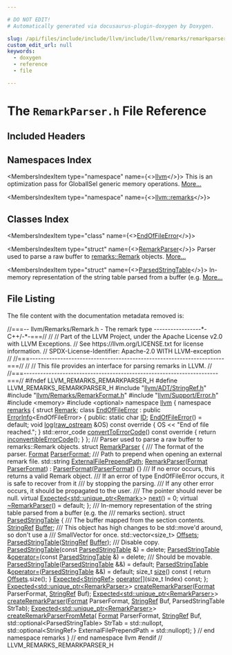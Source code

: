 ```yaml
---

# DO NOT EDIT!
# Automatically generated via docusaurus-plugin-doxygen by Doxygen.

slug: /api/files/include/include/llvm/include/llvm/remarks/remarkparser-h
custom_edit_url: null
keywords:
  - doxygen
  - reference
  - file

---
```





# The `RemarkParser.h` File Reference

<DoxygenPage pluginConfig={pluginConfig}>



## Included Headers

<IncludesList>
<IncludesListItem
  filePath="llvm/ADT/StringRef.h"
  permalink="/docs/api/files/include/include/llvm/include/llvm/adt/stringref-h"
  isLocal="true" />
<IncludesListItem
  filePath="llvm/Remarks/RemarkFormat.h"
  permalink="/docs/api/files/include/include/llvm/include/llvm/remarks/remarkformat-h"
  isLocal="true" />
<IncludesListItem
  filePath="llvm/Support/Error.h"
  permalink="/docs/api/files/include/include/llvm/include/llvm/support/error-h"
  isLocal="true" />
<IncludesListItem
  filePath="memory"
  permalink=""
  isLocal="false" />
<IncludesListItem
  filePath="optional"
  permalink=""
  isLocal="false" />
</IncludesList>

## Namespaces Index

<MembersIndex>

<MembersIndexItem
  type="namespace"
  name={<><a href="/docs/api/namespaces/llvm">llvm</a></>}>
This is an optimization pass for GlobalISel generic memory operations. <a href="/docs/api/namespaces/llvm/#details">More...</a>
</MembersIndexItem>

<MembersIndexItem
  type="namespace"
  name={<><a href="/docs/api/namespaces/llvm/remarks">llvm::remarks</a></>}>
</MembersIndexItem>

</MembersIndex>

## Classes Index

<MembersIndex>

<MembersIndexItem
  type="class"
  name={<><a href="/docs/api/classes/llvm/remarks/endoffileerror">EndOfFileError</a></>}>
</MembersIndexItem>

<MembersIndexItem
  type="struct"
  name={<><a href="/docs/api/structs/llvm/remarks/remarkparser">RemarkParser</a></>}>
Parser used to parse a raw buffer to <a href="/docs/api/structs/llvm/remarks/remark">remarks::Remark</a> objects. <a href="/docs/api/structs/llvm/remarks/remarkparser/#details">More...</a>
</MembersIndexItem>

<MembersIndexItem
  type="struct"
  name={<><a href="/docs/api/structs/llvm/remarks/parsedstringtable">ParsedStringTable</a></>}>
In-memory representation of the string table parsed from a buffer (e.g. <a href="/docs/api/structs/llvm/remarks/parsedstringtable/#details">More...</a>
</MembersIndexItem>

</MembersIndex>


## File Listing

The file content with the documentation metadata removed is:

<ProgramListing>

<Link id="l00001" /><CodeLine lineNumber="1"><span class="doxyHighlightComment">//===-- llvm/Remarks/Remark.h - The remark type -----------------&#42;- C++/-&#42;-===//</span></CodeLine>
<Link id="l00002" /><CodeLine lineNumber="2"><span class="doxyHighlightComment">//</span></CodeLine>
<Link id="l00003" /><CodeLine lineNumber="3"><span class="doxyHighlightComment">// Part of the LLVM Project, under the Apache License v2.0 with LLVM Exceptions.</span></CodeLine>
<Link id="l00004" /><CodeLine lineNumber="4"><span class="doxyHighlightComment">// See https://llvm.org/LICENSE.txt for license information.</span></CodeLine>
<Link id="l00005" /><CodeLine lineNumber="5"><span class="doxyHighlightComment">// SPDX-License-Identifier: Apache-2.0 WITH LLVM-exception</span></CodeLine>
<Link id="l00006" /><CodeLine lineNumber="6"><span class="doxyHighlightComment">//</span></CodeLine>
<Link id="l00007" /><CodeLine lineNumber="7"><span class="doxyHighlightComment">//===----------------------------------------------------------------------===//</span></CodeLine>
<Link id="l00008" /><CodeLine lineNumber="8"><span class="doxyHighlightComment">//</span></CodeLine>
<Link id="l00009" /><CodeLine lineNumber="9"><span class="doxyHighlightComment">// This file provides an interface for parsing remarks in LLVM.</span></CodeLine>
<Link id="l00010" /><CodeLine lineNumber="10"><span class="doxyHighlightComment">//</span></CodeLine>
<Link id="l00011" /><CodeLine lineNumber="11"><span class="doxyHighlightComment">//===----------------------------------------------------------------------===//</span></CodeLine>
<Link id="l00012" /><CodeLine lineNumber="12"></CodeLine>
<Link id="l00013" /><CodeLine lineNumber="13"><span class="doxyHighlightPreprocessor">#ifndef LLVM&#95;REMARKS&#95;REMARKPARSER&#95;H</span></CodeLine>
<Link id="l00014" /><CodeLine lineNumber="14"><span class="doxyHighlightPreprocessor">#define LLVM&#95;REMARKS&#95;REMARKPARSER&#95;H</span></CodeLine>
<Link id="l00015" /><CodeLine lineNumber="15"></CodeLine>
<Link id="l00016" /><CodeLine lineNumber="16"><span class="doxyHighlightPreprocessor">#include &quot;<a href="/docs/api/files/include/include/llvm/include/llvm/adt/stringref-h">llvm/ADT/StringRef.h</a>&quot;</span></CodeLine>
<Link id="l00017" /><CodeLine lineNumber="17"><span class="doxyHighlightPreprocessor">#include &quot;<a href="/docs/api/files/include/include/llvm/include/llvm/remarks/remarkformat-h">llvm/Remarks/RemarkFormat.h</a>&quot;</span></CodeLine>
<Link id="l00018" /><CodeLine lineNumber="18"><span class="doxyHighlightPreprocessor">#include &quot;<a href="/docs/api/files/include/include/llvm/include/llvm/support/error-h">llvm/Support/Error.h</a>&quot;</span></CodeLine>
<Link id="l00019" /><CodeLine lineNumber="19"><span class="doxyHighlightPreprocessor">#include &lt;memory&gt;</span></CodeLine>
<Link id="l00020" /><CodeLine lineNumber="20"><span class="doxyHighlightPreprocessor">#include &lt;optional&gt;</span></CodeLine>
<Link id="l00021" /><CodeLine lineNumber="21"></CodeLine>
<Link id="l00022" /><CodeLine lineNumber="22"><span class="doxyHighlightKeyword">namespace </span><span class="doxyHighlight"><a href="/docs/api/namespaces/llvm">llvm</a> &#123;</span></CodeLine>
<Link id="l00023" /><CodeLine lineNumber="23"><span class="doxyHighlightKeyword">namespace </span><span class="doxyHighlight"><a href="/docs/api/namespaces/llvm/remarks">remarks</a> &#123;</span></CodeLine>
<Link id="l00024" /><CodeLine lineNumber="24"></CodeLine>
<Link id="l00025" /><CodeLine lineNumber="25"><span class="doxyHighlightKeyword">struct </span><span class="doxyHighlight"><a href="/docs/api/structs/llvm/remarks/remark">Remark</a>;</span></CodeLine>
<Link id="l00026" /><CodeLine lineNumber="26"></CodeLine>
<Link id="l00027" /><CodeLine lineNumber="27" lineLink="/docs/api/classes/llvm/remarks/endoffileerror"><span class="doxyHighlightKeyword">class </span><span class="doxyHighlight"><a href="/docs/api/classes/llvm/remarks/endoffileerror/#aecb96cc424a84a0ca924ecdfdc0fb3fa">EndOfFileError</a> : </span><span class="doxyHighlightKeyword">public</span><span class="doxyHighlight"> <a href="/docs/api/classes/llvm/errorinfo">ErrorInfo</a>&lt;EndOfFileError&gt; &#123;</span></CodeLine>
<Link id="l00028" /><CodeLine lineNumber="28"><span class="doxyHighlightKeyword">public</span><span class="doxyHighlight">:</span></CodeLine>
<Link id="l00029" /><CodeLine lineNumber="29" lineLink="/docs/api/classes/llvm/remarks/endoffileerror/#a7755a450b722c556c1517df75e27bfb9"><span class="doxyHighlight">  </span><span class="doxyHighlightKeyword">static</span><span class="doxyHighlight"> </span><span class="doxyHighlightKeywordType">char</span><span class="doxyHighlight"> <a href="/docs/api/classes/llvm/remarks/endoffileerror/#a7755a450b722c556c1517df75e27bfb9">ID</a>;</span></CodeLine>
<Link id="l00030" /><CodeLine lineNumber="30"></CodeLine>
<Link id="l00031" /><CodeLine lineNumber="31" lineLink="/docs/api/classes/llvm/remarks/endoffileerror/#aecb96cc424a84a0ca924ecdfdc0fb3fa"><span class="doxyHighlight">  <a href="/docs/api/classes/llvm/remarks/endoffileerror/#aecb96cc424a84a0ca924ecdfdc0fb3fa">EndOfFileError</a>() = </span><span class="doxyHighlightKeywordFlow">default</span><span class="doxyHighlight">;</span></CodeLine>
<Link id="l00032" /><CodeLine lineNumber="32"></CodeLine>
<Link id="l00033" /><CodeLine lineNumber="33" lineLink="/docs/api/classes/llvm/remarks/endoffileerror/#a92ef8fa1ae9d6d8559629707108bb125"><span class="doxyHighlight">  </span><span class="doxyHighlightKeywordType">void</span><span class="doxyHighlight"> <a href="/docs/api/classes/llvm/remarks/endoffileerror/#a92ef8fa1ae9d6d8559629707108bb125">log</a>(<a href="/docs/api/classes/llvm/raw-ostream">raw&#95;ostream</a> &amp;OS)</span><span class="doxyHighlightKeyword"> const override </span><span class="doxyHighlight">&#123; OS &lt;&lt; </span><span class="doxyHighlightStringLiteral">&quot;End of file reached.&quot;</span><span class="doxyHighlight">; &#125;</span></CodeLine>
<Link id="l00034" /><CodeLine lineNumber="34" lineLink="/docs/api/classes/llvm/remarks/endoffileerror/#a46b3e4c4e33a0868efa0749a447d9419"><span class="doxyHighlight">  std::error&#95;code <a href="/docs/api/classes/llvm/remarks/endoffileerror/#a46b3e4c4e33a0868efa0749a447d9419">convertToErrorCode</a>()</span><span class="doxyHighlightKeyword"> const override </span><span class="doxyHighlight">&#123;</span></CodeLine>
<Link id="l00035" /><CodeLine lineNumber="35"><span class="doxyHighlight">    </span><span class="doxyHighlightKeywordFlow">return</span><span class="doxyHighlight"> <a href="/docs/api/namespaces/llvm/#a2b43c21951d0948b34bcf7019949032d">inconvertibleErrorCode</a>();</span></CodeLine>
<Link id="l00036" /><CodeLine lineNumber="36"><span class="doxyHighlight">  &#125;</span></CodeLine>
<Link id="l00037" /><CodeLine lineNumber="37"><span class="doxyHighlight">&#125;;</span></CodeLine>
<Link id="l00038" /><CodeLine lineNumber="38"></CodeLine>
<Link id="l00039" /><CodeLine lineNumber="39"><span class="doxyHighlightComment">/// Parser used to parse a raw buffer to remarks::Remark objects.</span></CodeLine>
<Link id="l00040" /><CodeLine lineNumber="40" lineLink="/docs/api/structs/llvm/remarks/remarkparser"><span class="doxyHighlightKeyword">struct </span><span class="doxyHighlight"><a href="/docs/api/structs/llvm/remarks/remarkparser/#a6030e67087fde04ece4556c929c0d42d">RemarkParser</a> &#123;</span></CodeLine>
<Link id="l00041" /><CodeLine lineNumber="41"><span class="doxyHighlightComment">  /// The format of the parser.</span></CodeLine>
<Link id="l00042" /><CodeLine lineNumber="42" lineLink="/docs/api/structs/llvm/remarks/remarkparser/#aa8ed51750beb4e4042b8aed388f749d9"><span class="doxyHighlight">  <a href="/docs/api/namespaces/llvm/remarks/#a6e038f443b9029221c590524f08be0be">Format</a> <a href="/docs/api/structs/llvm/remarks/remarkparser/#aa8ed51750beb4e4042b8aed388f749d9">ParserFormat</a>;</span></CodeLine>
<Link id="l00043" /><CodeLine lineNumber="43"><span class="doxyHighlightComment">  /// Path to prepend when opening an external remark file.</span></CodeLine>
<Link id="l00044" /><CodeLine lineNumber="44" lineLink="/docs/api/structs/llvm/remarks/remarkparser/#a1458e6f0ecbddf1a241415d5542dfa2c"><span class="doxyHighlight">  std::string <a href="/docs/api/structs/llvm/remarks/remarkparser/#a1458e6f0ecbddf1a241415d5542dfa2c">ExternalFilePrependPath</a>;</span></CodeLine>
<Link id="l00045" /><CodeLine lineNumber="45"></CodeLine>
<Link id="l00046" /><CodeLine lineNumber="46" lineLink="/docs/api/structs/llvm/remarks/remarkparser/#a6030e67087fde04ece4556c929c0d42d"><span class="doxyHighlight">  <a href="/docs/api/structs/llvm/remarks/remarkparser/#a6030e67087fde04ece4556c929c0d42d">RemarkParser</a>(<a href="/docs/api/namespaces/llvm/remarks/#a6e038f443b9029221c590524f08be0be">Format</a> <a href="/docs/api/structs/llvm/remarks/remarkparser/#aa8ed51750beb4e4042b8aed388f749d9">ParserFormat</a>) : <a href="/docs/api/structs/llvm/remarks/remarkparser/#aa8ed51750beb4e4042b8aed388f749d9">ParserFormat</a>(<a href="/docs/api/structs/llvm/remarks/remarkparser/#aa8ed51750beb4e4042b8aed388f749d9">ParserFormat</a>) &#123;&#125;</span></CodeLine>
<Link id="l00047" /><CodeLine lineNumber="47"></CodeLine>
<Link id="l00048" /><CodeLine lineNumber="48"><span class="doxyHighlightComment">  /// If no error occurs, this returns a valid Remark object.</span></CodeLine>
<Link id="l00049" /><CodeLine lineNumber="49"><span class="doxyHighlightComment">  /// If an error of type EndOfFileError occurs, it is safe to recover from it</span></CodeLine>
<Link id="l00050" /><CodeLine lineNumber="50"><span class="doxyHighlightComment">  /// by stopping the parsing.</span></CodeLine>
<Link id="l00051" /><CodeLine lineNumber="51"><span class="doxyHighlightComment">  /// If any other error occurs, it should be propagated to the user.</span></CodeLine>
<Link id="l00052" /><CodeLine lineNumber="52"><span class="doxyHighlightComment">  /// The pointer should never be null.</span></CodeLine>
<Link id="l00053" /><CodeLine lineNumber="53" lineLink="/docs/api/structs/llvm/remarks/remarkparser/#af41ce5d552a2f97ed547661bcee5c26e"><span class="doxyHighlight">  </span><span class="doxyHighlightKeyword">virtual</span><span class="doxyHighlight"> <a href="/docs/api/classes/llvm/expected">Expected&lt;std::unique&#95;ptr&lt;Remark&gt;</a>&gt; <a href="/docs/api/structs/llvm/remarks/remarkparser/#af41ce5d552a2f97ed547661bcee5c26e">next</a>() = 0;</span></CodeLine>
<Link id="l00054" /><CodeLine lineNumber="54"></CodeLine>
<Link id="l00055" /><CodeLine lineNumber="55" lineLink="/docs/api/structs/llvm/remarks/remarkparser/#a035027435b5b3f8ff4695b00f6b0a274"><span class="doxyHighlight">  </span><span class="doxyHighlightKeyword">virtual</span><span class="doxyHighlight"> <a href="/docs/api/structs/llvm/remarks/remarkparser/#a035027435b5b3f8ff4695b00f6b0a274">~RemarkParser</a>() = </span><span class="doxyHighlightKeywordFlow">default</span><span class="doxyHighlight">;</span></CodeLine>
<Link id="l00056" /><CodeLine lineNumber="56"><span class="doxyHighlight">&#125;;</span></CodeLine>
<Link id="l00057" /><CodeLine lineNumber="57"></CodeLine>
<Link id="l00058" /><CodeLine lineNumber="58"><span class="doxyHighlightComment">/// In-memory representation of the string table parsed from a buffer (e.g. the</span></CodeLine>
<Link id="l00059" /><CodeLine lineNumber="59"><span class="doxyHighlightComment">/// remarks section).</span></CodeLine>
<Link id="l00060" /><CodeLine lineNumber="60" lineLink="/docs/api/structs/llvm/remarks/parsedstringtable"><span class="doxyHighlightKeyword">struct </span><span class="doxyHighlight"><a href="/docs/api/structs/llvm/remarks/parsedstringtable/#ade4e99d5844b81145b0a95e2102e8bd4">ParsedStringTable</a> &#123;</span></CodeLine>
<Link id="l00061" /><CodeLine lineNumber="61"><span class="doxyHighlightComment">  /// The buffer mapped from the section contents.</span></CodeLine>
<Link id="l00062" /><CodeLine lineNumber="62" lineLink="/docs/api/structs/llvm/remarks/parsedstringtable/#a988d492ea778ee61446b6172408ebaf2"><span class="doxyHighlight">  <a href="/docs/api/classes/llvm/stringref">StringRef</a> <a href="/docs/api/structs/llvm/remarks/parsedstringtable/#a988d492ea778ee61446b6172408ebaf2">Buffer</a>;</span></CodeLine>
<Link id="l00063" /><CodeLine lineNumber="63"><span class="doxyHighlightComment">  /// This object has high changes to be std::move&#39;d around, so don&#39;t use a</span></CodeLine>
<Link id="l00064" /><CodeLine lineNumber="64"><span class="doxyHighlightComment">  /// SmallVector for once.</span></CodeLine>
<Link id="l00065" /><CodeLine lineNumber="65" lineLink="/docs/api/structs/llvm/remarks/parsedstringtable/#a43fd6579c3145b4bd9cb2fe8fda0838b"><span class="doxyHighlight">  std::vector&lt;size&#95;t&gt; <a href="/docs/api/structs/llvm/remarks/parsedstringtable/#a43fd6579c3145b4bd9cb2fe8fda0838b">Offsets</a>;</span></CodeLine>
<Link id="l00066" /><CodeLine lineNumber="66"></CodeLine>
<Link id="l00067" /><CodeLine lineNumber="67"><span class="doxyHighlight">  <a href="/docs/api/structs/llvm/remarks/parsedstringtable/#ade4e99d5844b81145b0a95e2102e8bd4">ParsedStringTable</a>(<a href="/docs/api/classes/llvm/stringref">StringRef</a> <a href="/docs/api/structs/llvm/remarks/parsedstringtable/#a988d492ea778ee61446b6172408ebaf2">Buffer</a>);</span></CodeLine>
<Link id="l00068" /><CodeLine lineNumber="68"><span class="doxyHighlightComment">  /// Disable copy.</span></CodeLine>
<Link id="l00069" /><CodeLine lineNumber="69" lineLink="/docs/api/structs/llvm/remarks/parsedstringtable/#a92e54dbcafabffd88fe2e4915797edc3"><span class="doxyHighlight">  <a href="/docs/api/structs/llvm/remarks/parsedstringtable/#a92e54dbcafabffd88fe2e4915797edc3">ParsedStringTable</a>(</span><span class="doxyHighlightKeyword">const</span><span class="doxyHighlight"> <a href="/docs/api/structs/llvm/remarks/parsedstringtable/#ade4e99d5844b81145b0a95e2102e8bd4">ParsedStringTable</a> &amp;) = </span><span class="doxyHighlightKeyword">delete</span><span class="doxyHighlight">;</span></CodeLine>
<Link id="l00070" /><CodeLine lineNumber="70" lineLink="/docs/api/structs/llvm/remarks/parsedstringtable/#acae11363ec08b8245f20b162cc44a17b"><span class="doxyHighlight">  <a href="/docs/api/structs/llvm/remarks/parsedstringtable/#ade4e99d5844b81145b0a95e2102e8bd4">ParsedStringTable</a> &amp;<a href="/docs/api/structs/llvm/remarks/parsedstringtable/#acae11363ec08b8245f20b162cc44a17b">operator=</a>(</span><span class="doxyHighlightKeyword">const</span><span class="doxyHighlight"> <a href="/docs/api/structs/llvm/remarks/parsedstringtable/#ade4e99d5844b81145b0a95e2102e8bd4">ParsedStringTable</a> &amp;) = </span><span class="doxyHighlightKeyword">delete</span><span class="doxyHighlight">;</span></CodeLine>
<Link id="l00071" /><CodeLine lineNumber="71"><span class="doxyHighlightComment">  /// Should be movable.</span></CodeLine>
<Link id="l00072" /><CodeLine lineNumber="72" lineLink="/docs/api/structs/llvm/remarks/parsedstringtable/#ad2c7903e7b72c9d0e9760992c8631d4a"><span class="doxyHighlight">  <a href="/docs/api/structs/llvm/remarks/parsedstringtable/#ad2c7903e7b72c9d0e9760992c8631d4a">ParsedStringTable</a>(<a href="/docs/api/structs/llvm/remarks/parsedstringtable/#ade4e99d5844b81145b0a95e2102e8bd4">ParsedStringTable</a> &amp;&amp;) = </span><span class="doxyHighlightKeywordFlow">default</span><span class="doxyHighlight">;</span></CodeLine>
<Link id="l00073" /><CodeLine lineNumber="73" lineLink="/docs/api/structs/llvm/remarks/parsedstringtable/#a67b94f46d087b4ecf53997fbd8b237ee"><span class="doxyHighlight">  <a href="/docs/api/structs/llvm/remarks/parsedstringtable/#ade4e99d5844b81145b0a95e2102e8bd4">ParsedStringTable</a> &amp;<a href="/docs/api/structs/llvm/remarks/parsedstringtable/#a67b94f46d087b4ecf53997fbd8b237ee">operator=</a>(<a href="/docs/api/structs/llvm/remarks/parsedstringtable/#ade4e99d5844b81145b0a95e2102e8bd4">ParsedStringTable</a> &amp;&amp;) = </span><span class="doxyHighlightKeywordFlow">default</span><span class="doxyHighlight">;</span></CodeLine>
<Link id="l00074" /><CodeLine lineNumber="74"></CodeLine>
<Link id="l00075" /><CodeLine lineNumber="75" lineLink="/docs/api/structs/llvm/remarks/parsedstringtable/#a89edd76fec364c5b3d1b205e707d531b"><span class="doxyHighlight">  </span><span class="doxyHighlightKeywordType">size&#95;t</span><span class="doxyHighlight"> <a href="/docs/api/structs/llvm/remarks/parsedstringtable/#a89edd76fec364c5b3d1b205e707d531b">size</a>()</span><span class="doxyHighlightKeyword"> const </span><span class="doxyHighlight">&#123; </span><span class="doxyHighlightKeywordFlow">return</span><span class="doxyHighlight"> <a href="/docs/api/structs/llvm/remarks/parsedstringtable/#a43fd6579c3145b4bd9cb2fe8fda0838b">Offsets</a>.size(); &#125;</span></CodeLine>
<Link id="l00076" /><CodeLine lineNumber="76"><span class="doxyHighlight">  <a href="/docs/api/classes/llvm/expected">Expected&lt;StringRef&gt;</a> <a href="/docs/api/structs/llvm/remarks/parsedstringtable/#a1d30d05532bbb89c392e15229d34331a">operator&#91;&#93;</a>(</span><span class="doxyHighlightKeywordType">size&#95;t</span><span class="doxyHighlight"> Index) </span><span class="doxyHighlightKeyword">const</span><span class="doxyHighlight">;</span></CodeLine>
<Link id="l00077" /><CodeLine lineNumber="77"><span class="doxyHighlight">&#125;;</span></CodeLine>
<Link id="l00078" /><CodeLine lineNumber="78"></CodeLine>
<Link id="l00079" /><CodeLine lineNumber="79"><span class="doxyHighlight"><a href="/docs/api/classes/llvm/expected">Expected&lt;std::unique&#95;ptr&lt;RemarkParser&gt;</a>&gt; <a href="/docs/api/namespaces/llvm/remarks/#a9d841f37708f19fa03308aa42b168c14">createRemarkParser</a>(<a href="/docs/api/namespaces/llvm/#ab7530cd22b8952cb41774507dd40c6f3a520d0db389f362bf79ef56ca0af3dcab">Format</a> ParserFormat,</span></CodeLine>
<Link id="l00080" /><CodeLine lineNumber="80"><span class="doxyHighlight">                                                           <a href="/docs/api/classes/llvm/stringref">StringRef</a> Buf);</span></CodeLine>
<Link id="l00081" /><CodeLine lineNumber="81"></CodeLine>
<Link id="l00082" /><CodeLine lineNumber="82"><span class="doxyHighlight"><a href="/docs/api/classes/llvm/expected">Expected&lt;std::unique&#95;ptr&lt;RemarkParser&gt;</a>&gt;</span></CodeLine>
<Link id="l00083" /><CodeLine lineNumber="83"><span class="doxyHighlight"><a href="/docs/api/namespaces/llvm/remarks/#a9d841f37708f19fa03308aa42b168c14">createRemarkParser</a>(<a href="/docs/api/namespaces/llvm/#ab7530cd22b8952cb41774507dd40c6f3a520d0db389f362bf79ef56ca0af3dcab">Format</a> ParserFormat, <a href="/docs/api/classes/llvm/stringref">StringRef</a> Buf,</span></CodeLine>
<Link id="l00084" /><CodeLine lineNumber="84"><span class="doxyHighlight">                   ParsedStringTable StrTab);</span></CodeLine>
<Link id="l00085" /><CodeLine lineNumber="85"></CodeLine>
<Link id="l00086" /><CodeLine lineNumber="86"><span class="doxyHighlight"><a href="/docs/api/classes/llvm/expected">Expected&lt;std::unique&#95;ptr&lt;RemarkParser&gt;</a>&gt; <a href="/docs/api/namespaces/llvm/remarks/#a9b0d185878d538e933f92e5827653169">createRemarkParserFromMeta</a>(</span></CodeLine>
<Link id="l00087" /><CodeLine lineNumber="87"><span class="doxyHighlight">    <a href="/docs/api/namespaces/llvm/#ab7530cd22b8952cb41774507dd40c6f3a520d0db389f362bf79ef56ca0af3dcab">Format</a> ParserFormat, <a href="/docs/api/classes/llvm/stringref">StringRef</a> Buf,</span></CodeLine>
<Link id="l00088" /><CodeLine lineNumber="88"><span class="doxyHighlight">    std::optional&lt;ParsedStringTable&gt; StrTab = std::nullopt,</span></CodeLine>
<Link id="l00089" /><CodeLine lineNumber="89"><span class="doxyHighlight">    std::optional&lt;StringRef&gt; ExternalFilePrependPath = std::nullopt);</span></CodeLine>
<Link id="l00090" /><CodeLine lineNumber="90"></CodeLine>
<Link id="l00091" /><CodeLine lineNumber="91"><span class="doxyHighlight">&#125; </span><span class="doxyHighlightComment">// end namespace remarks</span></CodeLine>
<Link id="l00092" /><CodeLine lineNumber="92"><span class="doxyHighlight">&#125; </span><span class="doxyHighlightComment">// end namespace llvm</span></CodeLine>
<Link id="l00093" /><CodeLine lineNumber="93"></CodeLine>
<Link id="l00094" /><CodeLine lineNumber="94"><span class="doxyHighlightPreprocessor">#endif </span><span class="doxyHighlightComment">// LLVM&#95;REMARKS&#95;REMARKPARSER&#95;H</span></CodeLine>

</ProgramListing>


</DoxygenPage>
